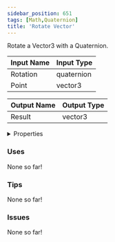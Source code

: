 ```yaml
---
sidebar_position: 651
tags: [Math,Quaternion]
title: 'Rotate Vector'
---
```


Rotate a Vector3 with a Quaternion.






<EsbSvg />

| Input Name | Input Type |
|-----------|-----------|
| Rotation | quaternion |
| Point | vector3 |

| Output Name | Output Type |
|-----------|-----------|
| Result | vector3 |


<details>
  <summary>Properties</summary>
  <div>
    <div>
    <table>
      <thead>
        <tr>
          <th>Is beta required?</th>
          <th>❌</th>
        </tr>
        <tr>
          <th>Is this chip a trolling risk?</th>
          <th>❌</th>
        </tr>
        <tr>
          <th>Is this chip a role assignment risk?</th>
          <th>❌</th>
        </tr>
        <tr>
          <th>Chip UUID</th>
          <th>02c4048a-5f67-47ea-9f00-692f51c66e65</th>
        </tr>
      </thead>
    </table>
    </div>
  </div>
</details>

### Uses

None so far!

### Tips

None so far!

### Issues

None so far!